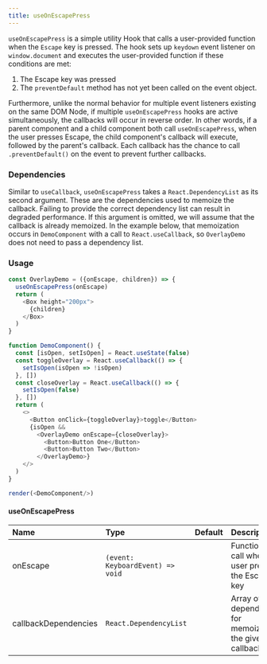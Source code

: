 ```yaml
---
title: useOnEscapePress
---
```


`useOnEscapePress` is a simple utility Hook that calls a user-provided function when the `Escape` key is pressed. The hook sets up `keydown` event listener on `window.document` and executes the user-provided function if these conditions are met:

1. The Escape key was pressed
2. The `preventDefault` method has not yet been called on the event object.

Furthermore, unlike the normal behavior for multiple event listeners existing on the same DOM Node, if multiple `useOnEscapePress` hooks are active simultaneously, the callbacks will occur in reverse order. In other words, if a parent component and a child component both call `useOnEscapePress`, when the user presses Escape, the child component's callback will execute, followed by the parent's callback. Each callback has the chance to call `.preventDefault()` on the event to prevent further callbacks.

### Dependencies

Similar to `useCallback`, `useOnEscapePress` takes a `React.DependencyList` as its second argument. These are the dependencies used to memoize the callback. Failing to provide the correct dependency list can result in degraded performance. If this argument is omitted, we will assume that the callback is already memoized. In the example below, that memoization occurs in `DemoComponent` with a call to `React.useCallback`, so `OverlayDemo` does not need to pass a dependency list.

### Usage

```javascript live noinline
const OverlayDemo = ({onEscape, children}) => {
  useOnEscapePress(onEscape)
  return (
    <Box height="200px">
      {children}
    </Box>
  )
}

function DemoComponent() {
  const [isOpen, setIsOpen] = React.useState(false)
  const toggleOverlay = React.useCallback(() => {
    setIsOpen(isOpen => !isOpen)
  }, [])
  const closeOverlay = React.useCallback(() => {
    setIsOpen(false)
  }, [])
  return (
    <>
      <Button onClick={toggleOverlay}>toggle</Button>
      {isOpen &&
        <OverlayDemo onEscape={closeOverlay}>
          <Button>Button One</Button>
          <Button>Button Two</Button>
        </OverlayDemo>}
    </>
  )
}

render(<DemoComponent/>)
```

#### useOnEscapePress

| Name | Type | Default | Description |
| :- | :- | :-: | :- |
| onEscape | `(event: KeyboardEvent) => void` | | Function to call when user presses the Escape key |
| callbackDependencies | `React.DependencyList` | | Array of dependencies for memoizing the given callback |
